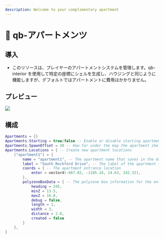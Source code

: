 ```yaml
---
description: Welcome to your complimentary apartment
---
```


# 🏨 qb-アパートメンツ

## 導入

- このリソースは、プレイヤーのアパートメントシステムを管理します。qb-interior を使用して特定の座標にシェルを生成し、ハウジングと同じように機能しますが、デフォルトではアパートメントに費用はかかりません。

## プレビュー

![](</.gitbook/assets/image (3) (1).png>)

## 構成

```lua
Apartments = {}
Apartments.Starting = true/false -- Enable or disable starting apartments
Apartments.SpawnOffset = 30 -- How far under the map the apartment shell will spawn
Apartments.Locations = { -- Create new apartment locations
    ["apartment1"] = {
        name = "apartment1", -- The apartment name that saves in the database
        label = "South Rockford Drive", -- The label of the apartment (shown in preview)
        coords = { -- The apartment entrance location
            enter = vector4(-667.02, -1105.24, 14.63, 242.32),
        },
        polyzoneBoxData = { -- The polyzone box information for the entrance
            heading = 245,
            minZ = 13.5,
            maxZ = 16.0,
            debug = false,
            length = 1,
            width = 3,
            distance = 2.0,
            created = false
        }
    },
}
```
